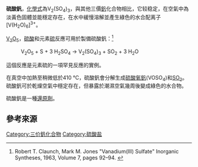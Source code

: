 {{chembox
| Reference = <ref name="hand">
{{Citation
 | last = Lide
 | first = David R.
 | author-link = 
 | last2 = 
 | first2 = 
 | author2-link =
 | publication-date =
 | date =
 | year = 1998
 | title = Handbook of Chemistry and Physics
 | edition = 87
 | volume = 
 | series =
 | publication-place = Boca Raton, FL
 | place = 
 | publisher = CRC Press
 | id =
 | isbn = 0-8493-0594-2
 | doi =
 | oclc =
 | pages = 4–93
 | url = 
 | accessdate =
}}</ref>
| CustomizedImage = [[File:2.svg|20px]][[File:V3+.svg|69px]]<br />[[File:3.svg|21px]][[File:Sulfat-Ion.svg|80px]]
| IUPACName = 硫酸釩
| OtherNames = 三硫酸釩
| Section1 = {{Chembox Identifiers
| CASNo = 13701-70-7
| CASNo_Ref = {{cascite|changed|??}}
|  Abbreviations  =  
|  EINECS  =  237-226-6
|  PubChem  =  166888
|  ChemSpiderID = 19990317  
|  SMILES  = [V+3].[V+3].[O-]S(=O)(=O)[O-].[O-]S(=O)(=O)[O-].[O-]S(=O)(=O)[O-]
|  InChI  =  
|  RTECS  = 
|  MeSHName  = 
|  ChEBI  = 
|  KEGG  =  
|  ATCCode_prefix  =  
|  ATCCode_suffix  =  
|  ATC_Supplemental  = 
}}
| Section2 = {{Chembox Properties
| Formula = V<sub>2</sub>(SO<sub>4</sub>)<sub>3</sub>
| MolarMass = 390.074
| Appearance = 黃色粉末
| Density = 
| MeltingPt = 400°C，分解
| Melting_notes =
| BoilingPt = 
| Boiling_notes = 
| Solubility = 微溶
| SolubleOther = 
| Solvent = 
| pKa = 
| pKb = }}
| Section7 = {{Chembox Hazards
| ExternalMSDS = 
| EUClass = 
| EUIndex = 
| MainHazards = 
| NFPA-H = 
| NFPA-F = 
| NFPA-R = 
| NFPA-O =
| RPhrases = 
| SPhrases = 
| RSPhrases =
| FlashPt = 
| Autoignition = 
| ExploLimits = 
| PEL = }}
}}

'''硫酸釩'''，[[化學式|化學式]]為V<sub>2</sub>(SO<sub>4</sub>)<sub>3</sub>，與其他三價[[釩|釩]]化合物相比，它较稳定，在空氣中為淡黃色固體並能穩定存在，在水中緩慢溶解並產生綠色的水合配离子[V(H<sub>2</sub>O)<sub>6</sub>]<sup>3+</sup>。

[[五氧化二釩|V<sub>2</sub>O<sub>5</sub>]]，[[硫酸|硫酸]]和元素[[硫|硫]]反應可用於製備硫酸釩：<ref>Robert T. Claunch, Mark M. Jones "Vanadium(III) Sulfate" Inorganic Syntheses, 1963, Volume 7, pages 92–94. {{DOI|10.1002/9780470132388.ch28}}</ref> 
:V<sub>2</sub>O<sub>5</sub>  +  S  +  3 H<sub>2</sub>SO<sub>4</sub>   →   V<sub>2</sub>(SO<sub>4</sub>)<sub>3</sub>  +  SO<sub>2</sub>  +  3 H<sub>2</sub>O
這個反應是元素硫的一項罕見反應的實例。

在真空中加熱至稍微低於410 °C，硫酸釩會分解生成[[硫酸氧釩|硫酸氧釩]](VOSO<sub>4</sub>)和[[二氧化硫|SO<sub>2</sub>]]。硫酸釩可於乾燥空氣中穩定存在，但暴露於潮濕空氣幾周後變成綠色的水合物。

硫酸釩是一種[[還原劑|還原劑]]。

==參考來源==
{{reflist}}

{{釩化合物}}
{{硫酸盐}}

[[Category:三价釩化合物|Category:三价釩化合物]]
[[Category:硫酸盐|Category:硫酸盐]]

{{inorganic-compound-stub}}